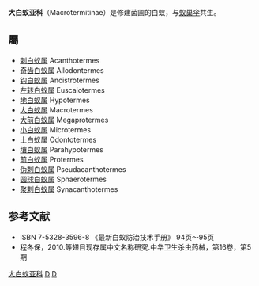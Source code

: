 {{Automatic taxobox
| taxon = Macrotermitinae
| image = Macro Termite Soldier.jpg
| image_caption = 
| authority = Kemner, 1934
| subdivision_ranks = [[属|属]]
| subdivision = 
* [[刺白蚁属|刺白蚁属]] Acanthotermes
* [[奇齿白蚁属|奇齿白蚁属]] Allodontermes
* [[钩白蚁属|钩白蚁属]] Ancistrotermes
* [[左转白蚁属|左转白蚁属]] Euscaiotermes
* [[地白蚁属|地白蚁属]] Hypotermes
* [[大白蚁属|大白蚁属]] Macrotermes
* [[大前白蚁属|大前白蚁属]] Megaprotermes
* [[小白蚁属|小白蚁属]] Microtermes
* [[土白蚁属|土白蚁属]] Odontotermes
* [[壤白蚁属|壤白蚁属]] Parahypotermes
* [[前白蚁属|前白蚁属]] Protermes
* [[伪刺白蚁属|伪刺白蚁属]] Pseudacanthotermes
* [[圆球白蚁属|圆球白蚁属]] Sphaerotermes
* [[聚刺白蚁属|聚刺白蚁属]] Synacanthotermes

}}

'''大白蚁亚科'''（Macrotermitinae）是修建菌圃的白蚁，与[[蚁巢伞|蚁巢伞]]共生。
== 屬 ==

* [[刺白蚁属|刺白蚁属]] Acanthotermes
* [[奇齿白蚁属|奇齿白蚁属]] Allodontermes
* [[钩白蚁属|钩白蚁属]] Ancistrotermes
* [[左转白蚁属|左转白蚁属]] Euscaiotermes
* [[地白蚁属|地白蚁属]] Hypotermes
* [[大白蚁属|大白蚁属]] Macrotermes
* [[大前白蚁属|大前白蚁属]] Megaprotermes
* [[小白蚁属|小白蚁属]] Microtermes
* [[土白蚁属|土白蚁属]] Odontotermes
* [[壤白蚁属|壤白蚁属]] Parahypotermes
* [[前白蚁属|前白蚁属]] Protermes
* [[伪刺白蚁属|伪刺白蚁属]] Pseudacanthotermes
* [[圆球白蚁属|圆球白蚁属]] Sphaerotermes
* [[聚刺白蚁属|聚刺白蚁属]] Synacanthotermes

==参考文献==
* ISBN 7-5328-3596-8 《最新白蚁防治技术手册》 94页～95页
* 程冬保，2010.等翅目现存属中文名称研究.中华卫生杀虫药械，第16卷，第5期

{{Taxonbar}}

[[Category:大白蚁亚科|]]
[[Category:白蚁科|D]]
[[Category:1934年描述的分类群|D]]